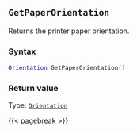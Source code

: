 ## `GetPaperOrientation`

Returns the printer paper orientation\index{printing!paper orientation}.

### Syntax {-}

``` .lua
Orientation GetPaperOrientation()
```

### Return value {-}

Type: [`Orientation`](#orientation)

{{< pagebreak >}}